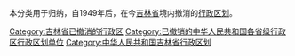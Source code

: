本分类用于归纳，自1949年后，在今[[吉林省|吉林省]]境内撤消的[[行政区划|行政区划]]。

[[Category:吉林省已撤消的行政区|Category:吉林省已撤消的行政区]]
[[Category:已撤销的中华人民共和国各省级行政区行政区划单位|Category:已撤销的中华人民共和国各省级行政区行政区划单位]]
[[Category:中华人民共和国吉林省行政区划|Category:中华人民共和国吉林省行政区划]]